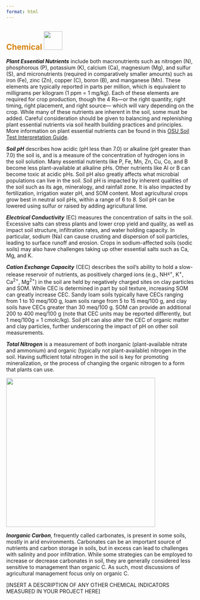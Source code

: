 ```yaml
---
format: html
---
```


## [**Chemical**]{style="color: #d4820a"} ![](images/chemical.png){height="50px"}\newline\newline

***Plant Essential Nutrients*** include both macronutrients such as nitrogen (N), phosphorous (P), potassium (K), calcium (Ca), magnesium (Mg), and sulfur (S), and micronutrients (required in comparatively smaller amounts) such as iron (Fe), zinc (Zn), copper (C), boron (B), and manganese (Mn). These elements are typically reported in parts per million, which is equivalent to milligrams per kilogram (1 ppm = 1 mg/kg). Each of these elements are required for crop production, though the 4 Rs---or the right quantity, right timing, right placement, and right source--- which will vary depending on the crop. While many of these nutrients are inherent in the soil, some must be added. Careful consideration should be given to balancing and replenishing plant essential nutrients via soil health building practices and principles. More information on plant essential nutrients can be found in this [OSU Soil Test Interpretation Guide](https://catalog.extension.oregonstate.edu/ec1478 "OSU Soil Test Interpretation Guide").

***Soil pH*** describes how acidic (pH less than 7.0) or alkaline (pH greater than 7.0) the soil is, and is a measure of the concentration of hydrogen ions in the soil solution. Many essential nutrients like P, Fe, Mn, Zn, Cu, Co, and B become less plant-available at alkaline pHs. Other nutrients like Al or B can become toxic at acidic pHs. Soil pH also greatly affects what microbial populations can live in the soil. Soil pH is impacted by inherent qualities of the soil such as its age, mineralogy, and rainfall zone. It is also impacted by fertilization, irrigation water pH, and SOM content. Most agricultural crops grow best in neutral soil pHs, within a range of 6 to 8. Soil pH can be lowered using sulfur or raised by adding agricultural lime.

***Electrical Conductivity*** (EC) measures the concentration of salts in the soil. Excessive salts can stress plants and lower crop yield and quality, as well as impact soil structure, infiltration rates, and water holding capacity. In particular, sodium (Na) can cause crusting and dispersion of soil particles, leading to surface runoff and erosion. Crops in sodium-affected soils (sodic soils) may also have challenges taking up other essential salts such as Ca, Mg, and K.

***Cation Exchange Capacity*** (CEC) describes the soil's ability to hold a slow-release reservoir of nutrients, as positively charged ions (e.g., NH^~4~+^, K^+^, Ca^2+^, Mg^2+^) in the soil are held by negatively charged sites on clay particles and SOM. While CEC is determined in part by soil texture, increasing SOM can greatly increase CEC. Sandy loam soils typically have CECs ranging from 1 to 10 meq/100 g, loam soils range from 5 to 15 meq/100 g, and clay soils have CECs greater than 30 meq/100 g. SOM can provide an additional 200 to 400 meq/100 g (note that CEC units may be reported differently, but 1 meq/100g = 1 cmolc/kg). Soil pH can also alter the CEC of organic matter and clay particles, further underscoring the impact of pH on other soil measurements.

***Total Nitrogen*** is a measurement of both inorganic (plant-available nitrate and ammonium) and organic (typically not plant-available) nitrogen in the soil. Having sufficient total nitrogen in the soil is key for promoting mineralization, or the process of changing the organic nitrogen to a form that plants can use.

![](https://rawcdn.githack.com/WA-Department-of-Agriculture/soils/0d253937af0fb160f6527d68112cdc2401fba9fd/inst/template/inst/images/TN.png){width="400"}

***Inorganic Carbon***, frequently called carbonates, is present in some soils, mostly in arid environments. Carbonates can be an important source of nutrients and carbon storage in soils, but in excess can lead to challenges with salinity and poor infiltration. While some strategies can be employed to increase or decrease carbonates in soil, they are generally considered less sensitive to management than organic C. As such, most discussions of agricultural management focus only on organic C.

\[INSERT A DESCRIPTION OF ANY OTHER CHEMICAL INDICATORS MEASURED IN YOUR PROJECT HERE\]
